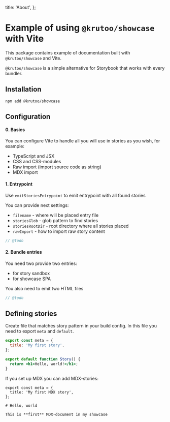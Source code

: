   title: 'About',
};

# Example of using `@krutoo/showcase` with Vite

This package contains example of documentation built with `@krutoo/showcase` and Vite.

`@krutoo/showcase` is a simple alternative for Storybook that works with every bundler.

## Installation

```shell
npm add @krutoo/showcase
```

## Configuration

#### 0. Basics

You can configure Vite to handle all you will use in stories as you wish, for example:

- TypeScript and JSX
- CSS and CSS-modules
- Raw import (import source code as string)
- MDX import

#### 1. Entrypoint

Use `emitStoriesEntrypoint` to emit entrypoint with all found stories

You can provide next settings:

- `filename` - where will be placed entry file
- `storiesGlob` - glob pattern to find stories
- `storiesRootDir` - root directory where all stories placed
- `rawImport` - how to import raw story content

```js
// @todo
```

#### 2. Bundle entries

You need two provide two entries:

- for story sandbox
- for showcase SPA

You also need to emit two HTML files

```js
// @todo
```

## Defining stories

Create file that matches story pattern in your build config. In this file you need to export `meta` and `default`.

```jsx
export const meta = {
  title: 'My first story',
};

export default function Story() {
  return <h1>Hello, world!</h1>;
}
```

If you set up MDX you can add MDX-stories:

```mdx
export const meta = {
  title: 'My first MDX story',
};

# Hello, world

This is **first** MDX-document in my showcase
```
